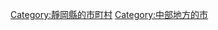 {{Commonscat|Atami, Shizuoka}}
{{Catmore}}

{{DEFAULTSORT:Atami-shi}}
[[Category:靜岡縣的市町村|Category:靜岡縣的市町村]]
[[Category:中部地方的市|Category:中部地方的市]]